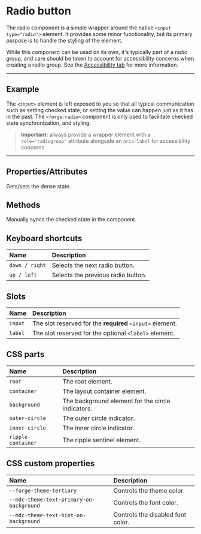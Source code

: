 
<PageSection>

# Radio button

The radio component is a simple wrapper around the native `<input type="radio">` element. It provides some minor functionality, but its primary
purpose is to handle the styling of the element.

While this component can be used on its own, it's typically part of a radio group, and care should be taken to account for accessibility concerns
when creating a radio group. See the [Accessibility tab](https://forge.tylertech.com/components/radio-button/accessibility) for more information.

</PageSection>

---

<PageSection>

## Example

The `<input>` element is left exposed to you so that all typical communication such as setting checked state, or setting the value can happen just
as it has in the past. The `<forge-radio>` component is only used to facilitate checked state synchronization, and styling.

<LiveDemo layout="column" codeHtml={RadioButtonHtml()}>
  <RadioButtonDemo />
</LiveDemo>

> **Important:** always provide a wrapper element with a `role="radiogroup"` attribute alongside an `aria-label` for accessibility concerns.

</PageSection>

---

<PageSection>

## Properties/Attributes

<PropertyDef name="dense" type="boolean" defaultValue="false">

Gets/sets the dense state.

</PropertyDef>

</PageSection>

<PageSection>

## Methods

<MethodDef name="syncCheckedState(): void">

Manually syncs the checked state in the component.

</MethodDef>

</PageSection>

<PageSection>

## Keyboard shortcuts

| Name                                | Description
| :-----------------------------------| :----------------
| `down / right`                      | Selects the next radio button.
| `up / left`                         | Selects the previous radio button.

</PageSection>

<PageSection>

## Slots

| Name                 | Description
| :--------------------| :-----------------
| `input`              | The slot reserved for the **required** `<input>` element.
| `label`              | The slot reserved for the optional `<label>` element.

</PageSection>

<PageSection>

## CSS parts

| Name                          | Description
| :-----------------------------| :---------------
| `root`                        | The root element.
| `container`                   | The layout container element.
| `background`                  | The background element for the circle indicators.
| `outer-circle`                | The outer circle indicator.
| `inner-circle`                | The inner circle indicator.
| `ripple-container`            | The ripple sentinel element.

</PageSection>

<PageSection>

## CSS custom properties

| Name                                            | Description
| :-----------------------------------------------| :---------------
| `--forge-theme-tertiary`                        | Controls the theme color.
| `--mdc-theme-text-primary-on-background`        | Controls the font color.
| `--mdc-theme-text-hint-on-background`           | Controls the disabled font color.

</PageSection>
